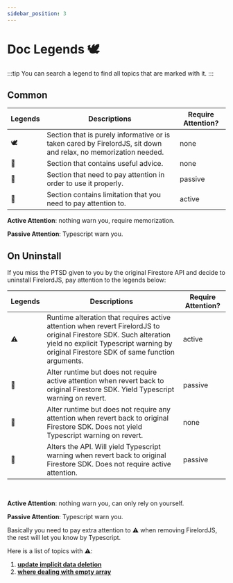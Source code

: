 ```yaml
---
sidebar_position: 3
---
```


# Doc Legends 🕊️

:::tip
You can search a legend to find all topics that are marked with it.
:::

## Common

| Legends | Descriptions                                                                                                    | Require Attention? |
| ------- | --------------------------------------------------------------------------------------------------------------- | ------------------ |
| 🕊️      | Section that is purely informative or is taken cared by FirelordJS, sit down and relax, no memorization needed. | none               |
| 🦤      | Section that contains useful advice.                                                                            | none               |
| 🦜      | Section that need to pay attention in order to use it properly.                                                 | passive            |
| 🐧      | Section contains limitation that you need to pay attention to.                                                  | active             |

**Active Attention**: nothing warn you, require memorization.

**Passive Attention**: Typescript warn you.

## On Uninstall

If you miss the PTSD given to you by the original Firestore API and decide to uninstall FirelordJS, pay attention to the legends below:

| Legends | Descriptions                                                                                                                                                                                                   | Require Attention? |
| ------- | -------------------------------------------------------------------------------------------------------------------------------------------------------------------------------------------------------------- | ------------------ |
| ⚠️      | Runtime alteration that requires active attention when revert FirelordJS to original Firestore SDK. Such alteration yield no explicit Typescript warning by original Firestore SDK of same function arguments. | active             |
| 🥭      | Alter runtime but does not require active attention when revert back to original Firestore SDK. Yield Typescript warning on revert.                                                                            | passive            |
| 🍋      | Alter runtime but does not require any attention when revert back to original Firestore SDK. Does not yield Typescript warning on revert.                                                                      | none               |
| 🍐      | Alters the API. Will yield Typescript warning when revert back to original Firestore SDK. Does not require active attention.                                                                                   | passive            |

<br />

**Active Attention**: nothing warn you, can only rely on yourself.

**Passive Attention**: Typescript warn you.

Basically you need to pay extra attention to ⚠️ when removing FirelordJS, the rest will let you know by Typescript.

Here is a list of topics with ⚠️:

1. **[update implicit data deletion](./highlights/update#circumvent-implicit-data-deletion-%EF%B8%8F)**
2. **[where dealing with empty array](./highlights/where##dealing-with-empty-array-%EF%B8%8F)**
